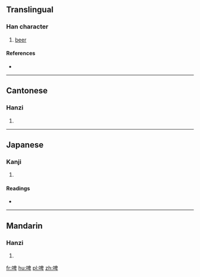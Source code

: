 ==Translingual==

===Han character===
{{Han char|rn=30|rad=口|as=08|sn=11|four=6604<sub>0</sub>|canj=口竹田十 (RHWJ)}}

# [[beer]]

====References====
* {{Han ref|kx=0196.261|dkj=03878|dj=0418.140|hdz=10642.090|uh=5564|ud=21860|bh=B0E0|bd=45280}}

----

==Cantonese==

===Hanzi===
{{yue-hanzi|jyut=|y=be1}}

# {{defn|lang=yue|sort=口08}}

----

==Japanese==

===Kanji===
{{ja-kanji|grade=|rs=口08}}

# {{defn|lang=ja|sort=口08}}

====Readings====
* {{ja-readings|on=[[ひ]] (hi)|kun=}}

----

==Mandarin==

===Hanzi===
{{cmn-hanzi|pin=[[pí]] ([[pi2]])|wg=p'i<sup>2</sup>}}

# {{defn|lang=cmn|sort=口08}}

[[fr:啤]]
[[hu:啤]]
[[pl:啤]]
[[zh:啤]]